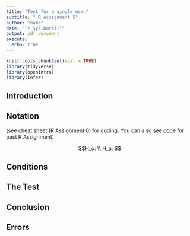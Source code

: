 ```yaml
---
title: "Test for a single mean"
subtitle: " R Assignment 5" 
author: "name"
date: "`r Sys.Date()`"
output: pdf_document
execute: 
  echo: true
---
```


```r
knitr::opts_chunk$set(eval = TRUE)
library(tidyverse)
library(openintro)
library(infer)
```

## Introduction

## Notation

(see cheat sheet (R Assignment 0) for coding. You can also see code for past R Assignment)

$$H_o:   \\
H_a: $$

## Conditions

## The Test

## Conclusion

## Errors

